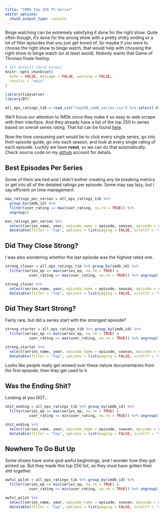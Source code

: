 ```yaml
---
title: "IMDb Top 250 TV Series"
editor_options: 
  chunk_output_type: console
---
```


Binge watching can be extremely satisfying if done for the right show. Quite often though, it's done for the wrong show with a pretty shitty ending or a lot of filler episodes that you just get bored of. So maybe if you were to choose the right show to binge watch, that would help with choosing the right show to binge watch (or at least avoid). Nobody wants that Game of Thrones finale feeling.

```r
# Set default chunk output
knitr::opts_chunk$set(
  echo = FALSE, message = FALSE, warning = FALSE,
  results = "asis"
)
```

```r
library(tidyverse)
library(DT)
```

```r
all_eps_ratings_tib = read_csv("top250_imdb_series.csv") %>% select(-X1)
```

We'll focus our attention to IMDb since they make it so easy to web scrape with their interface. And they already have a list of the top 250 tv series based on overall series rating. That list can be found [here](https://www.imdb.com/chart/toptv/).

Now the time consuming part would be to click every single series, go into their episode guide, go into each season, and look at every single rating of each episode. Luckily we have **rvest**, so we can do that automatically. Check source code on my [github](https://github.com/cavandonohoe/cavandonohoe.github.io) account for details.

## Best Episodes Per Series

Some of them are tied and I didn't bother creating any tie breaking metrics or get into all of the detailed ratings per episode. Some may say lazy, but I say efficient on time management. 

```r
max_ratings_per_series = all_eps_ratings_tib %>%
  group_by(imdb_id) %>% 
  filter(user_rating == max(user_rating, na.rm = TRUE)) %>% 
  ungroup()

max_ratings_per_series %>% 
  select(series_name, year, episode_name = episode, season, episode = season_ep, user_rating) %>% 
  datatable(filter = "top", options = list(paging = FALSE, scrollY = "400px"))
```


## Did They Close Strong?

I was also wondering whether the last episode was the highest rated one. 

```r
strong_closer = all_eps_ratings_tib %>% group_by(imdb_id) %>% 
  filter(series_ep == max(series_ep, na.rm = TRUE) &
           user_rating == max(user_rating, na.rm = TRUE)) %>% ungroup()

strong_closer %>% 
  select(series_name, year, episode_name = episode, season, episode = season_ep, user_rating) %>% 
  datatable(filter = "top", options = list(paging = FALSE, scrollY = "400px"))
```

## Did They Start Strong?

Fairly rare, but did a series start with the strongest episode? 

```r
strong_starter = all_eps_ratings_tib %>% group_by(imdb_id) %>% 
  filter(series_ep == min(series_ep, na.rm = TRUE) &
           user_rating == max(user_rating, na.rm = TRUE)) %>% ungroup()

strong_starter %>% 
  select(series_name, year, episode_name = episode, season, episode = season_ep, user_rating) %>% 
  datatable(filter = "top", options = list(paging = FALSE, scrollY = "400px"))
```

Looks like people really get wowed over these nature documentaries from the first episode, then they get used to it. 

## Was the Ending Shit?

Looking at you GOT...

```r
shit_ending = all_eps_ratings_tib %>% group_by(imdb_id) %>% 
  filter(series_ep == max(series_ep, na.rm = TRUE) &
           user_rating == min(user_rating, na.rm = TRUE)) %>% ungroup()

shit_ending %>% 
  select(series_name, year, episode_name = episode, season, episode = season_ep, user_rating) %>% 
  datatable(filter = "top", options = list(paging = FALSE, scrollY = "400px"))
```

## Nowhere To Go But Up

Some shows have some god-awful beginnings, and I wonder how they got picked up. But they made this top 250 list, so they must have gotten their shit together.

```r
awful_pilot = all_eps_ratings_tib %>% group_by(imdb_id) %>% 
  filter(series_ep == min(series_ep, na.rm = TRUE) &
           user_rating == min(user_rating, na.rm = TRUE)) %>% ungroup()

awful_pilot %>% 
  select(series_name, year, episode_name = episode, season, episode = season_ep, user_rating) %>% 
  datatable(filter = "top", options = list(paging = FALSE, scrollY = "400px"))
```







